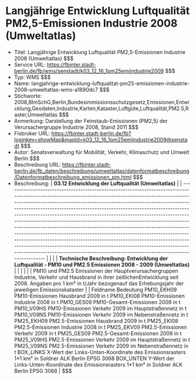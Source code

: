 # Langjährige Entwicklung Luftqualität PM2,5-Emissionen Industrie 2008 (Umweltatlas)
- Titel: Langjährige Entwicklung Luftqualität PM2,5-Emissionen Industrie 2008 (Umweltatlas) $$$
- Service URL: https://fbinter.stadt-berlin.de/fb/wms/senstadt/k03_12_16_1pm25emiindustrie2009 $$$
- Typ: WMS $$$
- Name: langjahrige-entwicklung-luftqualitat-pm25-emissionen-industrie-2008-umweltatlas-wms-a1890dc7 $$$
- Stichworte: 2008,BImSchG,Berlin,Bundesimmissionsschutzgesetz,Emissionen,Entwicklung,Geodaten,Industrie,Karten,Kataster,Luftgüte,Luftqualität,PM2.5,Raster,Umweltatlas $$$
- Anmerkung: Darstellung der Feinstaub-Emissionen (PM2,5) der Verursachergruppe Industrie 2008, Stand 2011 $$$
- Fisbroker URL: https://fbinter.stadt-berlin.de/fb?loginkey=showMap&mapId=k03_12_16_1pm25emiindustrie2009@senstadt $$$
- Autor: Senatsverwaltung für Mobilität, Verkehr, Klimaschutz und Umwelt Berlin $$$
- Beschreibung URL: https://fbinter.stadt-berlin.de/fb_daten/beschreibung/umweltatlas/datenformatbeschreibung/Datenformatbeschreibung_emissionen_pm.html $$$
- Beschreibung: | **03.12 Entwicklung der Luftqualität (Umweltatlas)**                                                                                                                                                                                                                                                                                                                                                                                                                                                                                                                                                                                                                                                                                                                                                                                                           |
| -------------------------------------------------------------------------------------------------------------------------------------------------------------------------------------------------------------------------------------------------------------------------------------------------------------------------------------------------------------------------------------------------------------------------------------------------------------------------------------------------------------------------------------------------------------------------------------------------------------------------------------------------------------------------------------------------------------------------------------------------------------------------------------------------------------------------------------------------------------- |
|                                                                                                                                                                                                                                                                                                                                                                                                                                                                                                                                                                                                                                                                                                                                                                                                                                                                |
| **Technische Beschreibung: Entwicklung der Luftqualität - PM10 und PM2.5 Emissionen 2008 - 2009 (Umweltatlas)**                                                                                                                                                                                                                                                                                                                                                                                                                                                                                                                                                                                                                                                                                                                                                |
|                                                                                                                                                                                                                                                                                                                                                                                                                                                                                                                                                                                                                                                                                                                                                                                                                                                                |
|                                                                                                                                                                                                                                                                                                                                                                                                                                                                                                                                                                                                                                                                                                                                                                                                                                                                |
| PM10 und PM2.5 Emissionen der Hauptverursachergruppen Industrie, Verkehr und Hausbrand in ihrer zeitlichenEntwicklung seit 2008\. Angaben pro 1 km² in t/Jahr bezogenauf das Erhebungsjahr der jeweiligen Emissionskataster                                                                                                                                                                                                                                                                                                                                                                                                                                                                                                                                                                                                                                    |
| Feldname Bedeutung PM10\_EKH09 PM10-Emissionen Hausbrand 2009 in t PM10\_EKI08 PM10-Emissionen Industrie 2008 in t PM10\_GES09 PM10-Gesamt-Emissionen 2009 in t PM10\_V09HS PM10-Emissionen Verkehr 2009 im Hauptstraßennetz in t PM10\_V09NS PM10-Emissionen Verkehr 2009 im Nebenstraßennetz in t PM25\_EKH09 PM2.5-Emissionen Hausbrand 2009 in t PM25\_EKI08 PM2.5-Emissionen Industrie 2008 in t PM25\_EKV09 PM2.5-Emissionen Verkehr 2009 in t PM25\_GES09 PM2.5-Gesamt-Emissionen 2009 in t PM25\_V09HS PM2.5-Emissionen Verkehr 2009 im Hauptstraßennetz in t PM25\_V09NS PM2.5-Emissionen Verkehr 2009 im Nebenstraßennetz in t BOX\_LINKS X-Wert der Links-Unten-Koordinate des Emissionsrasters 1\*1 km² in Soldner ALK Berlin EPSG 3068 BOX\_UNTEN Y-Wert der Links-Unten-Koordinate des Emissionsrasters 1\*1 km² in Soldner ALK Berlin EPSG 3068 | $$$
